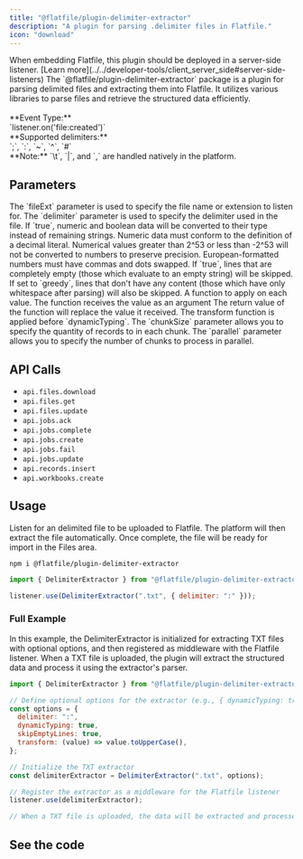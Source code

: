 ```yaml
---
title: "@flatfile/plugin-delimiter-extractor"
description: "A plugin for parsing .delimiter files in Flatfile."
icon: "download"
---
```


<Warning>
  When embedding Flatfile, this plugin should be deployed in a server-side
  listener. [Learn
  more](../../developer-tools/client_server_side#server-side-listeners)
</Warning>

<CardGroup cols={1}>
  <Card
    title="@flatfile/plugin-delimiter-extractor"
    icon="download"
  >
    The `@flatfile/plugin-delimiter-extractor` package is a plugin for parsing delimited files and extracting them into Flatfile. It utilizes various libraries to parse files and retrieve the structured data efficiently.
    <br/>
    <br/>
    **Event Type:**
    <br/>
    `listener.on('file:created')`
    <br/>
    **Supported delimiters:**
    <br/>
    `;`, `:`, `~`, `^`, `#`
    <br/>
    **Note:** `\t`, `|`, and `,` are handled natively in the platform.

  </Card>
</CardGroup>

## Parameters

<ParamField path="fileExt" type="string" required>
  The `fileExt` parameter is used to specify the file name or extension to
  listen for.
</ParamField>

<ParamField path="options.delimiter" type="string" required>
  The `delimiter` parameter is used to specify the delimiter used in the file.
</ParamField>

<ParamField path="options.dynamicTyping" type="boolean" default="false">
  If `true`, numeric and boolean data will be converted to their type instead of
  remaining strings. Numeric data must conform to the definition of a decimal
  literal. Numerical values greater than 2^53 or less than -2^53 will not be
  converted to numbers to preserve precision. European-formatted numbers must
  have commas and dots swapped.
</ParamField>

<ParamField path="options.skipEmptyLines" type="boolean | 'greedy'">
  If `true`, lines that are completely empty (those which evaluate to an empty
  string) will be skipped. If set to `greedy`, lines that don't have any content
  (those which have only whitespace after parsing) will also be skipped.
</ParamField>

<ParamField path="options.transform" type="function">
  A function to apply on each value. The function receives the value as an
  argument The return value of the function will replace the value it received.
  The transform function is applied before `dynamicTyping`.
</ParamField>

<ParamField path="options.chunkSize" default="3000" type="number" optional>
  The `chunkSize` parameter allows you to specify the quantity of records to in
  each chunk.
</ParamField>

<ParamField path="options.parallel" default="1" type="number" optional>
  The `parallel` parameter allows you to specify the number of chunks to process
  in parallel.
</ParamField>

## API Calls

- `api.files.download`
- `api.files.get`
- `api.files.update`
- `api.jobs.ack`
- `api.jobs.complete`
- `api.jobs.create`
- `api.jobs.fail`
- `api.jobs.update`
- `api.records.insert`
- `api.workbooks.create`

## Usage

Listen for an delimited file to be uploaded to Flatfile. The platform will then extract the file automatically. Once complete, the file will be ready for import in the Files area.

```SSH install
npm i @flatfile/plugin-delimiter-extractor
```

```js import
import { DelimiterExtractor } from "@flatfile/plugin-delimiter-extractor";
```

```js listener.js
listener.use(DelimiterExtractor(".txt", { delimiter: ":" }));
```

### Full Example

In this example, the DelimiterExtractor is initialized for extracting TXT files with optional options, and then registered as middleware with the Flatfile listener. When a TXT file is uploaded, the plugin will extract the structured data and process it using the extractor's parser.

```javascript
import { DelimiterExtractor } from "@flatfile/plugin-delimiter-extractor";

// Define optional options for the extractor (e.g., { dynamicTyping: true })
const options = {
  delimiter: ":",
  dynamicTyping: true,
  skipEmptyLines: true,
  transform: (value) => value.toUpperCase(),
};

// Initialize the TXT extractor
const delimiterExtractor = DelimiterExtractor(".txt", options);

// Register the extractor as a middleware for the Flatfile listener
listener.use(delimiterExtractor);

// When a TXT file is uploaded, the data will be extracted and processed using the extractor's parser.
```

## See the code

<CardGroup cols={2}>
  <Card
    title="@flatfile/plugin-delimiter-extractor"
    href="https://github.com/FlatFilers/flatfile-plugins/tree/main/plugins/delimiter-extractor"
    icon="github"
  ></Card>
</CardGroup>
